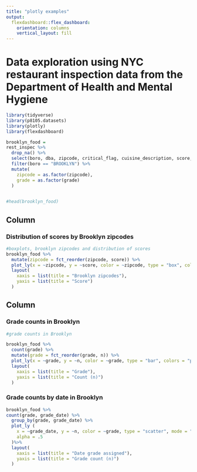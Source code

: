 ```yaml
---
title: "plotly examples"
output: 
  flexdashboard::flex_dashboard:
    orientation: columns
    vertical_layout: fill
---
```


# Data exploration using NYC restaurant inspection data from the Department of Health and Mental Hygiene

```r
library(tidyverse)
library(p8105.datasets)
library(plotly)
library(flexdashboard)
```


```r

brooklyn_food =
rest_inspec %>%
  drop_na() %>%
  select(boro, dba, zipcode, critical_flag, cuisine_description, score, grade, grade_date, violation_code, violation_description)%>%
  filter(boro == "BROOKLYN") %>%
  mutate(
    zipcode = as.factor(zipcode),
    grade = as.factor(grade)
  )

  
#head(brooklyn_food)
```

Column {data-width=650}
-----------------------------------------------------------------------

### Distribution of scores by Brooklyn zipcodes


```r
#boxplots, brooklyn zipcodes and distribution of scores
brooklyn_food %>%
  mutate(zipcode = fct_reorder(zipcode, score)) %>% 
  plot_ly(x = ~zipcode, y = ~score, color = ~zipcode, type = "box", colors = "viridis") %>%
  layout(
    xaxis = list(title = "Brooklyn zipcodes"),
    yaxis = list(title = "Score")
  )

```


Column {data-width=350}
-----------------------------------------------------------------------

### Grade counts in Brooklyn

```r
#grade counts in Brooklyn

brooklyn_food %>%
  count(grade) %>% 
  mutate(grade = fct_reorder(grade, n)) %>% 
  plot_ly(x = ~grade, y = ~n, color = ~grade, type = "bar", colors = "plasma") %>%
  layout(
    xaxis = list(title = "Grade"),
    yaxis = list(title = "Count (n)")
  )

```

### Grade counts by date in Brooklyn

```r


brooklyn_food %>%
count(grade, grade_date) %>%
  group_by(grade, grade_date) %>%
  plot_ly (
    x = ~grade_date, y = ~n, color = ~grade, type = "scatter", mode = "markers", colors = "viridis",
    alpha = .5
  )%>%
  layout(
    xaxis = list(title = "Date grade assigned"),
    yaxis = list(title = "Grade count (n)")
  )

```